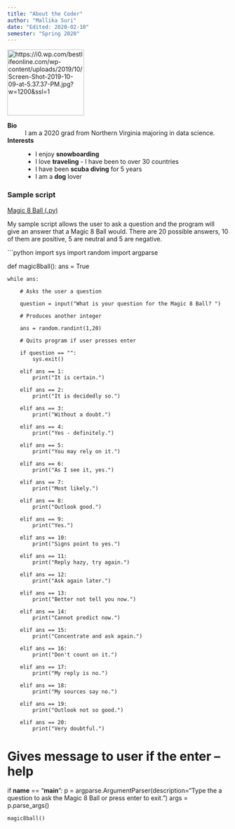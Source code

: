 ```yaml
---
title: "About the Coder"
author: "Mallika Suri"
date: "Edited: 2020-02-10"
semester: "Spring 2020"
---
```


![](https://i0.wp.com/bestlifeonline.com/wp-content/uploads/2019/10/Screen-Shot-2019-10-09-at-5.37.37-PM.jpg?w=1200&ssl=1 'https://i0.wp.com/bestlifeonline.com/wp-content/uploads/2019/10/Screen-Shot-2019-10-09-at-5.37.37-PM.jpg?w=1200&ssl=1'){width=175 height=150}


**Bio**
:   I am a 2020 grad from Northern Virginia majoring in data science.

**Interests**

: - I enjoy **snowboarding**
	- I love **traveling** - I have been to over 30 countries
	- I have been **scuba diving** for 5 years
	- I am a **dog** lover

### Sample script
[Magic 8 Ball (.py)](scripts/magic8ball.py)

My sample script allows the user to ask a question and the program will give an answer that a Magic 8 Ball would. There are 20 possible answers, 10 of them are positive, 5 are neutral and 5 are negative.

```python
import sys
import random
import argparse

def magic8ball():
	ans = True

	while ans:

		# Asks the user a question

		question = input("What is your question for the Magic 8 Ball? ")

		# Produces another integer

		ans = random.randint(1,20)

		# Quits program if user presses enter

		if question == "":
			sys.exit()

		elif ans == 1:
			print("It is certain.")

		elif ans == 2:
			print("It is decidedly so.")

		elif ans == 3:
			print("Without a doubt.")

		elif ans == 4:
			print("Yes - definitely.")

		elif ans == 5:
			print("You may rely on it.")

		elif ans == 6:
			print("As I see it, yes.")

		elif ans == 7:
			print("Most likely.")

		elif ans == 8:
			print("Outlook good.")

		elif ans == 9:
			print("Yes.")

		elif ans == 10:
			print("Signs point to yes.")

		elif ans == 11:
			print("Reply hazy, try again.")

		elif ans == 12:
			print("Ask again later.")

		elif ans == 13:
			print("Better not tell you now.")

		elif ans == 14:
			print("Cannot predict now.")

		elif ans == 15:
			print("Concentrate and ask again.")

		elif ans == 16:
			print("Don't count on it.")

		elif ans == 17:
			print("My reply is no.")

		elif ans == 18:
			print("My sources say no.")

		elif ans == 19:
			print("Outlook not so good.")

		elif ans == 20:
			print("Very doubtful.")

# Gives message to user if the enter --help

if __name__ == "__main__":
	p = argparse.ArgumentParser(description="Type the a question to ask the Magic 8 Ball or press enter to exit.")
	args = p.parse_args()

	magic8ball()
